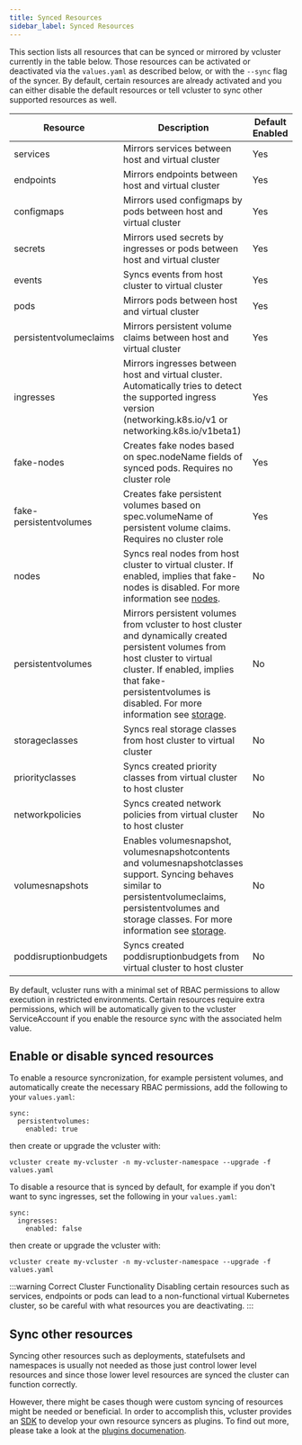 ```yaml
---
title: Synced Resources
sidebar_label: Synced Resources
---
```


This section lists all resources that can be synced or mirrored by vcluster currently in the table below. Those resources can be activated or deactivated via the `values.yaml` as described below, or with the `--sync` flag of the syncer. By default, certain resources are already activated and you can either disable the default resources or tell vcluster to sync other supported resources as well.

| Resource               | Description                                                                                                                                                                                                                                                                                | Default Enabled |
|------------------------|--------------------------------------------------------------------------------------------------------------------------------------------------------------------------------------------------------------------------------------------------------------------------------------------|-----------------|
| services               | Mirrors services between host and virtual cluster                                                                                                                                                                                                                                          | Yes             |
| endpoints              | Mirrors endpoints between host and virtual cluster                                                                                                                                                                                                                                         | Yes             |
| configmaps             | Mirrors used configmaps by pods between host and virtual cluster                                                                                                                                                                                                                           | Yes             |
| secrets                | Mirrors used secrets by ingresses or pods between host and virtual cluster                                                                                                                                                                                                                 | Yes             |
| events                 | Syncs events from host cluster to virtual cluster                                                                                                                                                                                                                                          | Yes             |
| pods                   | Mirrors pods between host and virtual cluster                                                                                                                                                                                                                                              | Yes             |
| persistentvolumeclaims | Mirrors persistent volume claims between host and virtual cluster                                                                                                                                                                                                                          | Yes             |
| ingresses              | Mirrors ingresses between host and virtual cluster. Automatically tries to detect the supported ingress version (networking.k8s.io/v1 or networking.k8s.io/v1beta1)                                                                                                                        | Yes             |
| fake-nodes             | Creates fake nodes based on spec.nodeName fields of synced pods. Requires no cluster role                                                                                                                                                                                                  | Yes             |
| fake-persistentvolumes | Creates fake persistent volumes based on spec.volumeName of persistent volume claims. Requires no cluster role                                                                                                                                                                             | Yes             |
| nodes                  | Syncs real nodes from host cluster to virtual cluster. If enabled, implies that fake-nodes is disabled. For more information see [nodes](./nodes.mdx).                                                                                                                                     | No              |
| persistentvolumes      | Mirrors persistent volumes from vcluster to host cluster and dynamically created persistent volumes from host cluster to virtual cluster. If enabled, implies that fake-persistentvolumes is disabled. For more information see [storage](./storage.mdx).                                  | No              |
| storageclasses         | Syncs real storage classes from host cluster to virtual cluster                                                                                                                                                                                                                            | No              |
| priorityclasses        | Syncs created priority classes from virtual cluster to host cluster                                                                                                                                                                                                                        | No              |
| networkpolicies        | Syncs created network policies from virtual cluster to host cluster                                                                                                                                                                                                                        | No              |
| volumesnapshots        | Enables volumesnapshot, volumesnapshotcontents and volumesnapshotclasses support. Syncing behaves similar to persistentvolumeclaims, persistentvolumes and storage classes. For more information see [storage](./storage.mdx).                                                             | No              |
| poddisruptionbudgets   | Syncs created poddisruptionbudgets from virtual cluster to host cluster                                                                                                                                                                                                                    | No              |

By default, vcluster runs with a minimal set of RBAC permissions to allow execution in restricted environments. Certain resources require extra permissions, which will be automatically given to the vcluster ServiceAccount if you enable the resource sync with the associated helm value.

## Enable or disable synced resources

To enable a resource syncronization, for example persistent volumes, and automatically create the necessary RBAC permissions, add the following to your `values.yaml`:
```
sync:
  persistentvolumes:
    enabled: true
```
then create or upgrade the vcluster with:

```
vcluster create my-vcluster -n my-vcluster-namespace --upgrade -f values.yaml
```

To disable a resource that is synced by default, for example if you don't want to sync ingresses, set the following in your `values.yaml`: 
```
sync:
  ingresses:
    enabled: false
```
then create or upgrade the vcluster with:

```
vcluster create my-vcluster -n my-vcluster-namespace --upgrade -f values.yaml
```

:::warning Correct Cluster Functionality
Disabling certain resources such as services, endpoints or pods can lead to a non-functional virtual Kubernetes cluster, so be careful with what resources you are deactivating. 
::: 

## Sync other resources

Syncing other resources such as deployments, statefulsets and namespaces is usually not needed as those just control lower level resources and since those lower level resources are synced the cluster can function correctly. 

However, there might be cases though were custom syncing of resources might be needed or beneficial. In order to accomplish this, vcluster provides an [SDK](https://github.com/loft-sh/vcluster-sdk) to develop your own resource syncers as plugins. To find out more, please take a look at the [plugins documenation](../plugins/overview.mdx).
